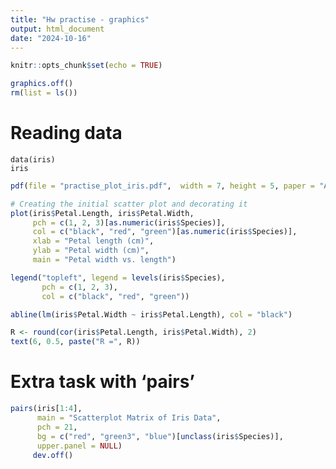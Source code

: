 ```yaml
---
title: "Hw practise - graphics"
output: html_document
date: "2024-10-16"
---
```


```r
knitr::opts_chunk$set(echo = TRUE)
```
```r
graphics.off()
rm(list = ls())
```
# Reading data 
```
data(iris)
iris
```
```r
pdf(file = "practise_plot_iris.pdf",  width = 7, height = 5, paper = "A4")

# Creating the initial scatter plot and decorating it 
plot(iris$Petal.Length, iris$Petal.Width,
     pch = c(1, 2, 3)[as.numeric(iris$Species)],
     col = c("black", "red", "green")[as.numeric(iris$Species)],
     xlab = "Petal length (cm)", 
     ylab = "Petal width (cm)",
     main = "Petal width vs. length")

legend("topleft", legend = levels(iris$Species),
       pch = c(1, 2, 3), 
       col = c("black", "red", "green"))

abline(lm(iris$Petal.Width ~ iris$Petal.Length), col = "black")

R <- round(cor(iris$Petal.Length, iris$Petal.Width), 2)
text(6, 0.5, paste("R =", R))


```
# Extra task with 'pairs'
```r

pairs(iris[1:4], 
      main = "Scatterplot Matrix of Iris Data",
      pch = 21, 
      bg = c("red", "green3", "blue")[unclass(iris$Species)],
      upper.panel = NULL)
     dev.off()


```